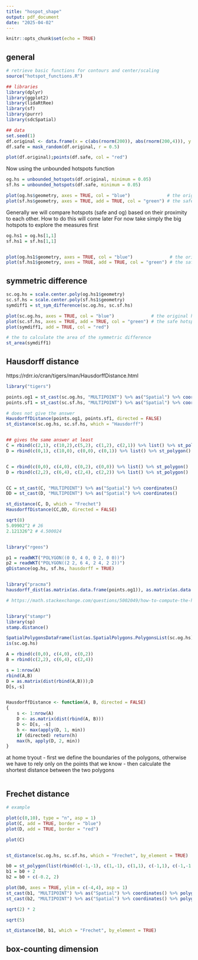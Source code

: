 ---
title: "hospot_shape"
output: pdf_document
date: "2025-04-02"
---

```{r setup, include=FALSE}
knitr::opts_chunk$set(echo = TRUE)
```

## general
```{r}
# retrieve basic functions for contours and center/scaling
source("hotspot_functions.R")

## libraries
library(dplyr)
library(ggplot2)
library(lidaRtRee)
library(sf)
library(purrr)
library(sdcSpatial)

## data
set.seed(1)
df.original <- data.frame(x = c(abs(rnorm(200)), abs(rnorm(200,4))), y = c(abs(rnorm(200)), abs(rnorm(200,4))))
df.safe = mask_random(df.original, r = 0.5)

plot(df.original);points(df.safe, col = "red")
```

Now using the unbounded hotspots function
```{r}
og.hs = unbounded_hotspots(df.original, minimum = 0.05)
sf.hs = unbounded_hotspots(df.safe, minimum = 0.05)

plot(og.hs$geometry, axes = TRUE, col = "blue")              # the original hotspots
plot(sf.hs$geometry, axes = TRUE, add = TRUE, col = "green") # the safe hotspots
```
Generally we will compare hotspots (safe and og) based on their proximity to each other. How to do this will come later
For now take simply the big hotspots to explore the measures first
```{r}
og.hs1 = og.hs[1,1]
sf.hs1 = sf.hs[1,1]


plot(og.hs1$geometry, axes = TRUE, col = "blue")              # the original hotspots
plot(sf.hs1$geometry, axes = TRUE, add = TRUE, col = "green") # the safe hotspots
```

## symmetric difference
```{r}
sc.og.hs = scale.center.poly(og.hs1$geometry)
sc.sf.hs = scale.center.poly(sf.hs1$geometry)
symdiff1 = st_sym_difference(sc.og.hs, sc.sf.hs)

plot(sc.og.hs, axes = TRUE, col = "blue")              # the original hotspots
plot(sc.sf.hs, axes = TRUE, add = TRUE, col = "green") # the safe hotspots
plot(symdiff1, add = TRUE, col = "red")

# the to calculate the area of the symmetric difference
st_area(symdiff1)
```

## Hausdorff distance
https://rdrr.io/cran/tigers/man/HausdorffDistance.html
```{r}
library("tigers")

points.og1 = st_cast(sc.og.hs, "MULTIPOINT") %>% as("Spatial") %>% coordinates()
points.sf1 = st_cast(sc.sf.hs, "MULTIPOINT") %>% as("Spatial") %>% coordinates()

# does not give the answer
HausdorffDistance(points.og1, points.sf1, directed = FALSE)
st_distance(sc.og.hs, sc.sf.hs, which = "Hausdorff")


## gives the same answer at least
C = rbind(c(2,1), c(10,2),c(5,2), c(1,2), c(2,1)) %>% list() %>% st_polygon()
D = rbind(c(0,1), c(10,0), c(0,0), c(0,1)) %>% list() %>% st_polygon()


C = rbind(c(0,0), c(4,0), c(0,2), c(0,0)) %>% list() %>% st_polygon()
D = rbind(c(2,2), c(6,4), c(2,4), c(2,2)) %>% list() %>% st_polygon()


CC = st_cast(C, "MULTIPOINT") %>% as("Spatial") %>% coordinates()
DD = st_cast(D, "MULTIPOINT") %>% as("Spatial") %>% coordinates()

st_distance(C, D, which = "Frechet")
HausdorffDistance(CC,DD, directed = FALSE)

sqrt(8)
5.09902^2 # 26
2.121326^2 # 4.500024


library("rgeos")

p1 = readWKT("POLYGON((0 0, 4 0, 0 2, 0 0))")
p2 = readWKT("POLYGON((2 2, 6 4, 2 4, 2 2))")
gDistance(og.hs, sf.hs, hausdorff = TRUE)


library("pracma")
hausdorff_dist(as.matrix(as.data.frame(points.og1)), as.matrix(as.data.frame(points.sf1)))

# https://math.stackexchange.com/questions/5002049/how-to-compute-the-hausdorff-distance-between-two-circles-in-mathbb-r2


library("stampr")
library(sp)
stamp.distance()

SpatialPolygonsDataFrame(list(as.SpatialPolygons.PolygonsList(sc.og.hs), as.SpatialPolygons.PolygonsList(sc.sf.hs)))
is(sc.og.hs)
```

```{r}
A = rbind(c(0,0), c(4,0), c(0,2))
B = rbind(c(2,2), c(6,4), c(2,4))

s = 1:nrow(A)
rbind(A,B)
D = as.matrix(dist(rbind(A,B)));D
D[s,-s]


HausdorffDistance <- function(A, B, directed = FALSE)
{
    s <- 1:nrow(A)
    D <- as.matrix(dist(rbind(A, B)))
    D <- D[s, -s]
    h <- max(apply(D, 1, min))
    if (directed) return(h)
    max(h, apply(D, 2, min))
}
```

at home tryout
- first we define the boundaries of the polygons, otherwise we have to rely only on the points that we know
- then calculate the shortest distance between the two polygons
```{r}



```















## Frechet distance
```{r}
# example

plot(c(0,10), type = "n", asp = 1)
plot(C, add = TRUE, border = "blue")
plot(D, add = TRUE, border = "red")

plot(C)


st_distance(sc.og.hs, sc.sf.hs, which = "Frechet", by_element = TRUE)


```

```{r}
b0 = st_polygon(list(rbind(c(-1,-1), c(1,-1), c(1,1), c(-1,1), c(-1,-1))))
b1 = b0 + 2
b2 = b0 + c(-0.2, 2)

plot(b0, axes = TRUE, ylim = c(-4,4), asp = 1)
st_cast(b1, "MULTIPOINT") %>% as("Spatial") %>% coordinates() %>% polygon()
st_cast(b2, "MULTIPOINT") %>% as("Spatial") %>% coordinates() %>% polygon()

sqrt(2) * 2

sqrt(5)

st_distance(b0, b1, which = "Frechet", by_element = TRUE)
```


## box-counting dimension



































